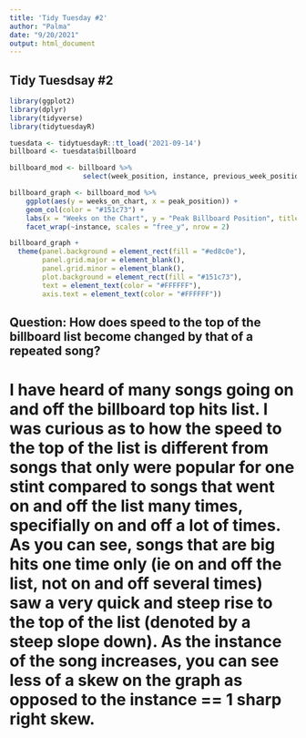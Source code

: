 ```yaml
---
title: 'Tidy Tuesday #2'
author: "Palma"
date: "9/20/2021"
output: html_document
---
```



## Tidy Tuesdsay #2

```r
library(ggplot2)
library(dplyr)
library(tidyverse)
library(tidytuesdayR)
```


```r
tuesdata <- tidytuesdayR::tt_load('2021-09-14')
billboard <- tuesdata$billboard

```

```r
billboard_mod <- billboard %>%
                  select(week_position, instance, previous_week_position, peak_position, weeks_on_chart)
```


```r
billboard_graph <- billboard_mod %>%
    ggplot(aes(y = weeks_on_chart, x = peak_position)) +
    geom_col(color = "#151c73") +
    labs(x = "Weeks on the Chart", y = "Peak Billboard Position", title = "The Effect of Repeated Hit Songs on Speed to the Top of the Billboard List", subtitle = "Facet Wrapped by Instance -- by Anthony Palma") +
    facet_wrap(~instance, scales = "free_y", nrow = 2) 
```

```r
billboard_graph +
  theme(panel.background = element_rect(fill = "#ed8c0e"), 
        panel.grid.major = element_blank(), 
        panel.grid.minor = element_blank(), 
        plot.background = element_rect(fill = "#151c73"), 
        text = element_text(color = "#FFFFFF"), 
        axis.text = element_text(color = "#FFFFFF"))

```

## **Question:  How does speed to the top of the billboard list become changed by that of a repeated song?**

# I have heard of many songs going on and off the billboard top hits list.  I was curious as to how the speed to the top of the list is different from songs that only were popular for one stint compared to songs that went on and off the list many times, specifially on and off a lot of times.  As you can see, songs that are big hits one time only (ie on and off the list, not on and off several times) saw a very quick and steep rise to the top of the list (denoted by a steep slope down).  As the instance of the song increases, you can see less of a skew on the graph as opposed to the instance == 1 sharp right skew.  

